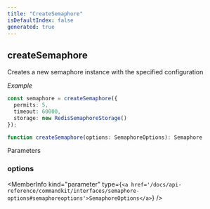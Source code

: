 ```yaml
---
title: "CreateSemaphore"
isDefaultIndex: false
generated: true
---
```



<!-- This file was generated from the CommandKit source. Do not modify. Instead, re-run the "docgen" script -->


## createSemaphore

<GenerationInfo sourceFile="packages/commandkit/src/utils/useful-stuff/semaphore.ts" sourceLine="330" packageName="commandkit" />

Creates a new semaphore instance with the specified configuration



*Example*

```typescript
const semaphore = createSemaphore({
  permits: 5,
  timeout: 60000,
  storage: new RedisSemaphoreStorage()
});
```

```ts title="Signature"
function createSemaphore(options: SemaphoreOptions): Semaphore
```
Parameters

### options

<MemberInfo kind="parameter" type={`<a href='/docs/api-reference/commandkit/interfaces/semaphore-options#semaphoreoptions'>SemaphoreOptions</a>`} />

